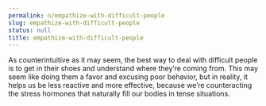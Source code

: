 ```yaml
---
permalink: n/empathize-with-difficult-people
slug: empathize-with-difficult-people
status: null
title: empathize-with-difficult-people
---
```

As counterintuitive as it may seem, the best way to deal with difficult people is to get in their shoes and understand where they’re coming from. This may seem like doing them a favor and excusing poor behavior, but in reality, it helps us be less reactive and more effective, because we’re counteracting the stress hormones that naturally fill our bodies in tense situations.
